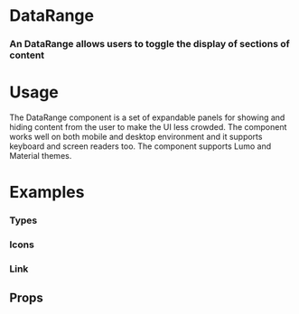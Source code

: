 
<Meta title="Blocks|DataRange" component={DataRange} />

# DataRange

### An DataRange allows users to toggle the display of sections of content

<Preview withToolbar>
  <Story name="Standard">
    <DataRange
            id="default"
            label="Data Range (default)"
            helpText="Hang in there, buddy, I'm here to help!"
            min={{
              label: "Min",
            }}
            max={{
              label: "Max",
            }}
          />
  </Story>
</Preview>

# Usage

The DataRange component is a set of expandable panels for showing and hiding content from the user to make the UI less crowded. The component works well on both mobile and desktop environment and it supports keyboard and screen readers too. The component supports Lumo and Material themes.

# Examples

### Types

<Preview>
  <Story name="Types">
   <Form title="States" columns="1">
        <FormSection title="Input Range (default)">
          <DataRange
            id="input"
            label="Input Range"
            min={{
              label: "Min",
            }}
            max={{
              label: "Max",
            }}
            helpText="Hang in there, buddy, I'm here to help!"
          />
          <DataRange
            id="inputError"
            label="Input Range (error)"
            min={{
              label: "Min",
            }}
            max={{
              label: "Max",
            }}
            helpText="Hang in there, buddy, I'm here to help!"
            error
          />
          <DataRange
            id="inputError"
            label="Input Range (error)"
            labelMin="Min"
            labelMax="Max"
            helpText="Hang in there, buddy, I'm here to help!"
            error="Out of range!"
          />
          <DataRange
            id="inputError"
            label="Input Range (error)"
            labelMin="Min"
            labelMax="Max"
            helpText="Hang in there, buddy, I'm here to help!"
            warning="Warning text"
          />
          <DataRange
            id="inputDisabled"
            label="Input Range (disabled)"
            min={{
              label: "Min",
            }}
            max={{
              label: "Max",
            }}
            helpText="Hang in there, buddy, I'm here to help!"
            disabled
          />
        </FormSection>
        </Form>
  </Story>
</Preview>

### Icons

<Preview>
  <Story name="Icons">
           <DataRange  icon="user"
           title="This is a DataRange."
          description="A description can go here, if necessary."
         />
  </Story>
</Preview>


### Link

<Preview>
  <Story name="Link">
           <DataRange
           title="This is a DataRange."
          description="A description can go here, if necessary."
           link="Link Text"
         />
  </Story>
</Preview>


## Props

<Props of={DataRange} />
